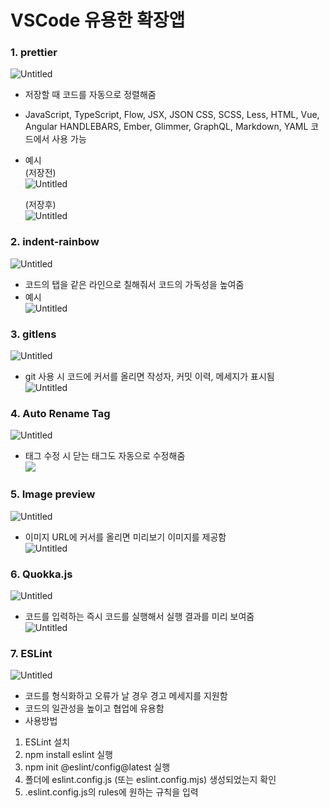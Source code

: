 # VSCode 유용한 확장앱

### 1. prettier

![Untitled](https://velog.velcdn.com/images/hyohyo__/post/f54ccf49-a2d3-4c9c-92d5-0a604d920abe/image.png)

- 저장할 때 코드를 자동으로 정렬해줌
- JavaScript, TypeScript, Flow, JSX, JSON CSS, SCSS, Less, HTML, Vue, Angular HANDLEBARS, Ember, Glimmer, GraphQL, Markdown, YAML 코드에서 사용 가능
- 예시  
  (저장전)  
  ![Untitled](https://velog.velcdn.com/images/hyohyo__/post/123c8edd-8181-491b-bc07-ab812c23dd7a/image.png)

  (저장후)  
  ![Untitled](https://velog.velcdn.com/images/hyohyo__/post/22fc2af6-53a9-4d11-8a5a-c18dbb9c96e7/image.png)

### 2. indent-rainbow

![Untitled](https://velog.velcdn.com/images/hyohyo__/post/ae36adc6-b9c9-42cc-bd42-8ea13f549eef/image.png)

- 코드의 탭을 같은 라인으로 칠해줘서 코드의 가독성을 높여줌
- 예시  
  ![Untitled](https://velog.velcdn.com/images/hyohyo__/post/9ba16eea-8b0a-481d-bc24-cf23aeb4609b/image.png)

### 3. gitlens

![Untitled](https://velog.velcdn.com/images/hyohyo__/post/0c4fcf2d-b101-47ca-9d2b-9bcaf7db4659/image.png)

- git 사용 시 코드에 커서를 올리면 작성자, 커밋 이력, 메세지가 표시됨  
  ![Untitled](https://velog.velcdn.com/images/hyohyo__/post/654514fd-377e-4151-b640-bd1962d6e1f5/image.png)

### 4. Auto Rename Tag

![Untitled](https://velog.velcdn.com/images/hyohyo__/post/4894665c-b87c-41eb-9116-8c37a077c117/image.png)

- 태그 수정 시 닫는 태그도 자동으로 수정해줌  
  ![](https://velog.velcdn.com/images/hyohyo__/post/b7ebc9d2-0840-4b54-913c-ea0363cbdbd6/image.gif)

### 5. Image preview

![Untitled](https://velog.velcdn.com/images/hyohyo__/post/c203ed4e-072a-44d6-8256-e366fdda5e80/image.png)

- 이미지 URL에 커서를 올리면 미리보기 이미지를 제공함  
  ![Untitled](https://velog.velcdn.com/images/hyohyo__/post/68a9222f-b5b4-4beb-9234-85089e2b431a/image.png)

### 6. Quokka.js

![Untitled](https://velog.velcdn.com/images/hyohyo__/post/588f27ae-5f6d-4218-bc5e-35c744d9e66f/image.png)

- 코드를 입력하는 즉시 코드를 실행해서 실행 결과를 미리 보여줌  
  ![Untitled](https://velog.velcdn.com/images/hyohyo__/post/ba568e79-2944-4c55-852a-0cc01b0e18ab/image.gif)

### 7. ESLint

![Untitled](https://velog.velcdn.com/images/hyohyo__/post/0afe9c92-8a57-40f3-b50c-5ade6ce190ee/image.png)

- 코드를 형식화하고 오류가 날 경우 경고 메세지를 지원함
- 코드의 일관성을 높이고 협업에 유용함
- 사용방법

1. ESLint 설치
2. npm install eslint 실행
3. npm init @eslint/config@latest 실행
4. 폴더에 eslint.config.js (또는 eslint.config.mjs) 생성되었는지 확인
5. .eslint.config.js의 rules에 원하는 규칙을 입력
